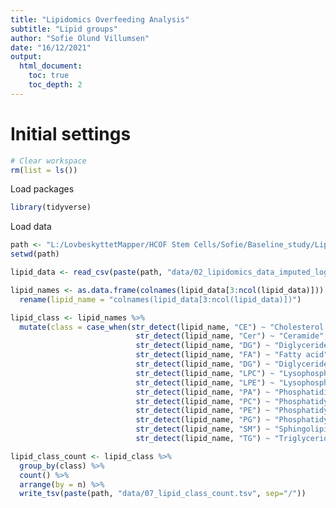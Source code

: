 ```yaml
---
title: "Lipidomics Overfeeding Analysis"
subtitle: "Lipid groups"
author: "Sofie Olund Villumsen"
date: "16/12/2021"
output: 
  html_document:
    toc: true
    toc_depth: 2
---
```


# Initial settings
```r
# Clear workspace
rm(list = ls())
```

Load packages
```r
library(tidyverse)
```

Load data
```r
path <- "L:/LovbeskyttetMapper/HCOF Stem Cells/Sofie/Baseline_study/Lipidomics/"
setwd(path)

lipid_data <- read_csv(paste(path, "data/02_lipidomics_data_imputed_log2_zscore.csv", sep="/")) 

```



```r
lipid_names <- as.data.frame(colnames(lipid_data[3:ncol(lipid_data)])) %>% 
  rename(lipid_name = "colnames(lipid_data[3:ncol(lipid_data)])")

lipid_class <- lipid_names %>% 
  mutate(class = case_when(str_detect(lipid_name, "CE") ~ "Cholesterol ester",
                            str_detect(lipid_name, "Cer") ~ "Ceramide",
                            str_detect(lipid_name, "DG") ~ "Diglyceride",
                            str_detect(lipid_name, "FA") ~ "Fatty acid",
                            str_detect(lipid_name, "DG") ~ "Diglyceride",
                            str_detect(lipid_name, "LPC") ~ "Lysophosphatidylcholines",
                            str_detect(lipid_name, "LPE") ~ "Lysophosphatidylethanolamine",
                            str_detect(lipid_name, "PA") ~ "Phosphatidic acid",
                            str_detect(lipid_name, "PC") ~ "Phosphatidylcholines",
                            str_detect(lipid_name, "PE") ~ "Phosphatidylethanolamine",
                            str_detect(lipid_name, "PG") ~ "Phosphatidylglycerol",
                            str_detect(lipid_name, "SM") ~ "Sphingolipids",
                            str_detect(lipid_name, "TG") ~ "Triglyceride "))

lipid_class_count <- lipid_class %>% 
  group_by(class) %>% 
  count() %>% 
  arrange(by = n) %>% 
  write_tsv(paste(path, "data/07_lipid_class_count.tsv", sep="/")) 
```











